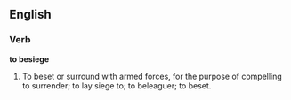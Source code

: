 ==English==

===Verb===

'''to besiege'''

#To beset or surround with armed forces, for the purpose of compelling to surrender; to lay siege to; to beleaguer; to beset.